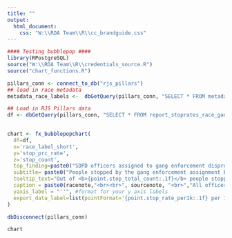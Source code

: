 ```yaml
---
title: ""
output:
  html_document:
    css: "W:\\RDA Team\\R\\cc_brandguide.css"
---
```

<!-- link to Google Font -->
<link href="https://fonts.googleapis.com/css2?family=Inter:wght@100;200;300;400;500;600;700;800;900&display=swap" rel="stylesheet">
```r

#### Testing bubblepop ####
library(RPostgreSQL)
source("W:\\RDA Team\\R\\credentials_source.R")
source("chart_functions.R")

pillars_conn <- connect_to_db("rjs_pillars")
## load in race metadata
metadata_race_labels <-  dbGetQuery(pillars_conn, "SELECT * FROM metadata_race_labels") %>% select(race_base, race_label_short, race_label_long)

## Load in RJS Pillars data
df <- dbGetQuery(pillars_conn, "SELECT * FROM report_stoprates_race_gang_person") %>% filter(race!="total" & race != "nhpi" & race!= "aian" & !is.na(stop_count) & stop_count != "0") %>% left_join(metadata_race_labels, by = c("race" = "race_base"))
                                                          

chart <- fx_bubblepopchart(
  df=df, 
  x='race_label_short', 
  y='stop_prc_rate', 
  z='stop_count',
  top_finding=paste0("SDPD officers assigned to gang enforcement disproportionately stop Black and Latinx people compared to other community members"), # this is the top finding from the chart that gets used like a title
  subtitle= paste0("People stopped by the gang enforcement assignment by race"), # this is the more standard chart title that gets used as a subtitle
  tooltip_text="Out of <b>{point.stop_total_count:.1f}</b> people stopped by officers assigned to gang enforcement, SDPD stopped <b>{point.stop_count:.1f}</b> people perceived as <b>{point.race_label_long:.1f}</b>, or <b>{point.stop_prc_rate:.1f}</b>% of all people stopped.", # customize your tooltip as a statement, calling out rate and count
  caption = paste0(racenote,"<br><br>", sourcenote, "<br>","All officer-initiated stops made by officers assigned to gang enforcement.","<br>"), # if necessary add a method note between the racenote and sourcenote with a line break, use racenote if graph includes data by race, and always use sourcenote. Each of these are standard objects across all charts
  yaxis_label = "''", #format for your y axis labels
  export_data_label=list(pointFormat='{point.stop_rate_per1k:.1f} per 1K')
)

dbDisconnect(pillars_conn)

```


```r
chart
```

<script>
  widg = document.getElementsByClassName('html-widget'); //find widgets
  for (let i = 0; i < widg.length; i++) { //loop through
    document.getElementsByClassName('highchart')[i].style.width = '100%'; //adjust width
    document.getElementsByClassName('highchart')[i].style.height = '100%'; //adjust height
  }
</script>